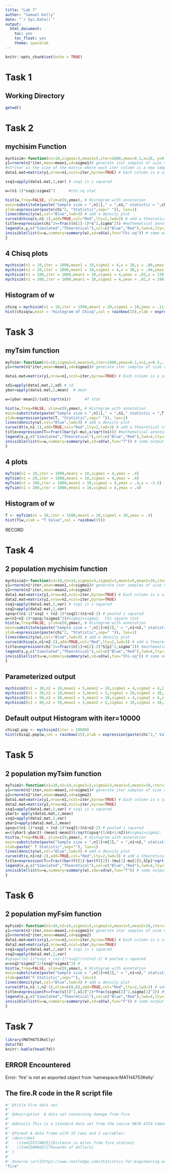 ```yaml
---
title: "Lab 7"
author: "Samuel Kelly"
date: "`r Sys.Date()`"
output: 
  html_document:
    toc: yes
    toc_float: yes
    theme: spacelab
---
```


```r
knitr::opts_chunk$set(echo = TRUE)
```

# Task 1

## Working Directory

```r
getwd()
```

# Task 2

## mychisim Function

```r
mychisim<-function(n1=10,sigma1=3,mean1=5,iter=1000,ymax=0.1,x=20, y=0.1){    # adjust ymax to make graph fit
y1=rnorm(n1*iter,mean=mean1,sd=sigma1)# generate iter samples of size n1
#n1*iter is the size of the matrix where each iter column is a new sample of the population
data1.mat=matrix(y1,nrow=n1,ncol=iter,byrow=TRUE) # Each column is a sample size n1

ssq1=apply(data1.mat,2,var) # ssq1 is s squared

w=(n1-1)*ssq1/sigma1^2      #chi-sq stat

hist(w,freq=FALSE, ylim=c(0,ymax), # Histogram with annotation
main=substitute(paste("Sample size = ",n[1]," = ",n1," statistic = ",chi^2)),
xlab=expression(paste(chi^2, "Statistic",sep=" ")), las=1)
lines(density(w),col="Blue",lwd=3) # add a density plot
curve(dchisq(x,n1-1),add=TRUE,col="Red",lty=2,lwd=3) # add a theoretical curve
title=expression(chi^2==frac((n[1]-1)*s^2,sigma^2)) #mathematical annotation -see ?plotmath
legend(x,y,c("Simulated","Theoretical"),col=c("Blue","Red"),lwd=4,lty=1:2,bty="n",title=title) # Legend #
invisible(list(w=w,summary=summary(w),sd=sd(w),fun="Chi-sq")) # some output to use if needed
}
```

## 4 Chisq plots

```r
mychisim(n1 = 10,iter = 1000,mean1 = 10,sigma1 = 4,x = 20,y = .06,ymax = .11)
mychisim(n1 = 20,iter = 1000,mean1 = 10,sigma1 = 4,x = 30,y = .04,ymax = .07)
mychisim(n1 = 100,iter = 1000,mean1 = 10,sigma1 = 4,ymax = .03,x = 130,y = .020)
mychisim(n1 = 200,iter = 1000,mean1 = 10,sigma1 = 4,ymax = .02,x = 240,y = .015)
```

## Histogram of w

```r
chisq = mychisim(n1 = 10,iter = 1500,mean1 = 20,sigma1 = 10,ymax = .11,x = 20,y = .08)
hist(chisq$w,main = "Histogram of Chisq",col = rainbow(15),xlab = expression(paste(chi^2," Value")))
```

# Task 3

## myTsim function

```r
myTsim<-function(n1=10,sigma1=3,mean1=5,iter=1000,ymax=0.1,x=2,y=0.3,...){    # adjust ymax to make graph fit
y1=rnorm(n1*iter,mean=mean1,sd=sigma1)# generate iter samples of size n1

data1.mat=matrix(y1,nrow=n1,ncol=iter,byrow=TRUE) # Each column is a sample size n1

sd1=apply(data1.mat,2,sd) # sd
ybar=apply(data1.mat,2,mean)  # mean

w=(ybar-mean1)/(sd1/sqrt(n1))      #T stat

hist(w,freq=FALSE, ylim=c(0,ymax), # Histogram with annotation
main=substitute(paste("Sample size = ",n[1]," = ",n1," statistic = ",T," iterations= ",iter)),
xlab=expression(paste(T, "Statistic",sep=" ")), las=1)
lines(density(w),col="Blue",lwd=3) # add a density plot
curve(dt(x,n1-1),add=TRUE,col="Red",lty=2,lwd=3) # add a theoretical curve
title=expression(T==frac((bar(y)-mu),s/sqrt(n1))) #mathematical annotation -see ?plotmath
legend(x,y,c("Simulated","Theoretical"),col=c("Blue","Red"),lwd=4,lty=1:2,bty="n",title=title) # Legend #
invisible(list(w=w,summary=summary(w),sd=sd(w),fun="T")) # some output to use if needed
}
```

## 4 plots

```r
myTsim(n1 = 10,iter = 1000,mean1 = 10,sigma1 = 4,ymax = .4)
myTsim(n1 = 20,iter = 1000,mean1 = 10,sigma1 = 4,ymax = .4)
myTsim(n1 = 100,iter = 1000,mean1 = 10,sigma1 = 4,ymax = .4,x = -3.5)
myTsim(n1 = 200,iter = 1000,mean1 = 10,sigma1 = 4,ymax = .4)
```

## Histogram of w

```r
T <- myTsim(n1 = 10,iter = 1500,mean1 = 20,sigma1 = 10,ymax = .4)
hist(T$w,xlab = "T Value",col = rainbow(15))
```

############################################################# RECORD

# Task 4

## 2 population mychisim function

```r
mychisim2<-function(n1=10,n2=14,sigma1=3,sigma2=3,mean1=5,mean2=10,iter=1000,ymax=0.07,x=40,y=0.04,...){    # adjust ymax to make graph fit
y1=rnorm(n1*iter,mean=mean1,sd=sigma1)# generate iter samples of size n1
y2=rnorm(n2*iter,mean=mean2,sd=sigma2)
data1.mat=matrix(y1,nrow=n1,ncol=iter,byrow=TRUE) # Each column is a sample size n1
data2.mat=matrix(y2,nrow=n2,ncol=iter,byrow=TRUE)
ssq1=apply(data1.mat,2,var) # ssq1 is s squared
ssq2=apply(data2.mat,2,var)
spsq=((n1-1)*ssq1 + (n2-1)*ssq2)/(n1+n2-2) # pooled s squared
w=(n1+n2-2)*spsq/(sigma1^2)#sigma1=sigma2,  Chi square stat
hist(w,freq=FALSE, ylim=c(0,ymax), # Histogram with annotation
main=substitute(paste("Sample size = ",n[1]+n[2]," = ",n1+n2," statistic = ",chi^2)),
xlab=expression(paste(chi^2, "Statistic",sep=" ")), las=1)
lines(density(w),col="Blue",lwd=3) # add a density plot
curve(dchisq(x,n1+n2-2),add=TRUE,col="Red",lty=2,lwd=3) # add a theoretical curve
title=expression(chi^2==frac((n[1]+n[2]-2)*S[p]^2,sigma^2)) #mathematical annotation -see ?plotmath
legend(x,y,c("Simulated","Theoretical"),col=c("Blue","Red"),lwd=4,lty=1:2,bty="n",title=title) # Legend #
invisible(list(w=w,summary=summary(w),sd=sd(w),fun="Chi-sq")) # some output to use if needed
}
```

## Parameterized output

```r
mychisim2(n1 = 10,n2 = 10,mean1 = 5,mean2 = 10,sigma1 = 4,sigma2 = 4,iter = 1000,ymax = .08,x = 30)
mychisim2(n1 = 20,n2 = 10,mean1 = 3,mean2 = 5,sigma1 = 10,sigma2 = 10,iter = 1000,ymax = .06,x = 40)
mychisim2(n1 = 50,n2 = 50,mean1 = 5,mean2 = 10,sigma1 = 4,sigma2 = 4,iter = 10000,ymax = .03,x = 120,y = .02)
mychisim2(n1 = 80,n2 = 50,mean1 = 3,mean2 = 5,sigma1 = 10,sigma2 = 10,iter = 10000,ymax = .03,x = 160,y = .015)
```

## Default output Histogram with iter=10000

```r
chisq2.pop <- mychisim2(iter = 10000)
hist(chisq2.pop$w,col = rainbow(15),xlab = expression(paste(chi^2," Value")))
```

# Task 5

## 2 population myTsim function

```r
myTsim2<-function(n1=10,n2=14,sigma1=3,sigma2=3,mean1=5,mean2=10,iter=1000,ymax=0.5,x=2,y=0.4,...){
y1=rnorm(n1*iter,mean=mean1,sd=sigma1)# generate iter samples of size n1
y2=rnorm(n2*iter,mean=mean2,sd=sigma2)
data1.mat=matrix(y1,nrow=n1,ncol=iter,byrow=TRUE) # Each column is a sample size n1
data2.mat=matrix(y2,nrow=n2,ncol=iter,byrow=TRUE)
ssq1=apply(data1.mat,2,var) # ssq1 is s squared
ybar1= apply(data1.mat,2,mean)
ssq2=apply(data2.mat,2,var)
ybar2=apply(data2.mat,2,mean)
spsq=((n1-1)*ssq1 + (n2-1)*ssq2)/(n1+n2-2) # pooled s squared
w=((ybar1-ybar2)-(mean1-mean2))/sqrt(spsq*(1/n1+1/n2))#sigma1=sigma2,  Chi square stat
hist(w,freq=FALSE, ylim=c(0,ymax), # Histogram with annotation
main=substitute(paste("Sample size = ",n[1]+n[2]," = ",n1+n2," statistic = ",T)),
xlab=paste(" T Statistic",sep=""), las=1)
lines(density(w),col="Blue",lwd=3) # add a density plot
curve(dt(x,n1+n2-2),add=TRUE,col="Red",lty=2,lwd=3) # add a theoretical curve
title=expression(T==frac((bar(Y)[1]-bar(Y)[2])-(mu[1]-mu[2]),S[p]*sqrt(frac(1,n[1])+frac(1,n[2])))) #mathematical annotation -see ?plotmath
legend(x,y,c("Simulated","Theoretical"),col=c("Blue","Red"),lwd=4,lty=1:2,bty="n",title=title)# Legend #
invisible(list(w=w,summary=summary(w),sdw=sd(w),fun="T")) # some output to use if needed
}
```

# Task 6

## 2 population myFsim function

```r
myFsim2<-function(n1=10,n2=14,sigma1=3,sigma2=2,mean1=5,mean2=10,iter=1000,ymax=0.9,x=6,y=0.5,...){
y1=rnorm(n1*iter,mean=mean1,sd=sigma1)# generate iter samples of size n1
y2=rnorm(n2*iter,mean=mean2,sd=sigma2)
data1.mat=matrix(y1,nrow=n1,ncol=iter,byrow=TRUE) # Each column is a sample size n1
data2.mat=matrix(y2,nrow=n2,ncol=iter,byrow=TRUE)
ssq1=apply(data1.mat,2,var) # ssq1 is s squared
ssq2=apply(data2.mat,2,var)
#spsq=((n1-1)*ssq1 + (n2-1)*ssq2)/(n1+n2-2) # pooled s squared
w=ssq1*sigma2^2/(ssq2*sigma1^2) #
hist(w,freq=FALSE, ylim=c(0,ymax), # Histogram with annotation
main=substitute(paste("Sample size = ",n[1]+n[2]," = ",n1+n2," statistic = ",F)),
xlab=paste("F Statistic",sep=""), las=1)
lines(density(w),col="Blue",lwd=3) # add a density plot
curve(df(x,n1-1,n2-1),xlim=c(0,6),add=TRUE,col="Red",lty=2,lwd=3) # add a theoretical curve
title=expression(F==frac(s[1]^2,s[2]^2)*frac(sigma[2]^2,sigma[1]^2)) #mathematical annotation -see ?plotmath
legend(x,y,c("Simulated","Theoretical"),col=c("Blue","Red"),lwd=4,lty=1:2,bty="n",title=title)# Legend #
invisible(list(w=w,summary=summary(w),sd=sd(w),fun="F")) # some output to use if needed
}
```

# Task 7

```r
library(MATH4753Kelly)
data(fd)
knitr::kable(head(fd))
```
## ERROR Encountered

Error: 'fire' is not an exported object from 'namespace:MATH4753Kelly'

## The fire.R code in the R script file
```r
#' @title Fire data set.
#'
#' @description  A data set concerning damage from fire
#'
#' @details This is a standard data set from the course MATH 4753 taken from the data sets provided by the text book.
#'
#' @format A data frame with 15 rows and 2 variables:
#' \describe{
#'   \item{DISTANCE}{Distance in miles from fire station}
#'   \item{DAMAGE}{Thouands of dollars}
#' }
#'
#' @source \url{https://www.routledge.com/Statistics-for-Engineering-and-the-Sciences-Sixth-Edition/Mendenhall-Sincich/p/book/9781498728850}
"fire"
```
